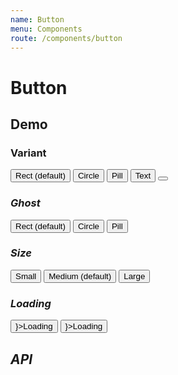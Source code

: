 ```yaml
---
name: Button
menu: Components
route: /components/button
---
```





# Button

## Demo

### Variant

<Playground>
  <Container>
    <Button variant="rect">Rect (default)</Button>
    <Button variant="circle" style={{ width: 100, height: 100 }}>
      Circle
    </Button>
    <Button variant="pill">Pill</Button>
    <Button variant="text">Text</Button>
    <Button variant="icon">
      <i className="fas fa-heart" />
    </Button>
  </Container>
</Playground>

### Ghost

<Playground>
  <Container>
    <Button isGhost variant="rect">
      Rect (default)
    </Button>
    <Button isGhost variant="circle" style={{ width: 100, height: 100 }}>
      Circle
    </Button>
    <Button isGhost variant="pill">
      Pill
    </Button>
  </Container>
</Playground>

### Size

<Playground>
  <Container>
    <Button size="small">Small</Button>
    <Button size="medium">Medium (default)</Button>
    <Button size="large">Large</Button>
  </Container>
</Playground>

### Loading

<Playground>
  <Container>
    <Button loader={<BasicLoader size="small" color="white" />}>Loading</Button>
    <Button loader={<MusicLoader size="small" color="white" />}>Loading</Button>
  </Container>
</Playground>

## API

<Props of={Button} />
